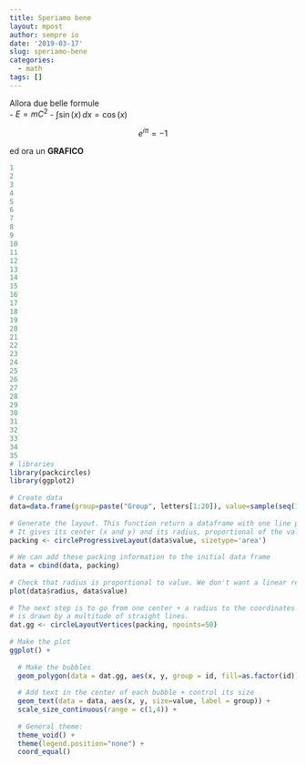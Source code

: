 ```yaml
---
title: Speriamo bene
layout: mpost
author: sempre io
date: '2019-03-17'
slug: speriamo-bene
categories:
  - math
tags: []
---
```


Allora due belle formule  
- $E=m C^2$
- $\int \sin(x) \, dx = \cos(x)$

$$e^{i \pi} = -1$$

ed ora un **GRAFICO**

```r

1
2
3
4
5
6
7
8
9
10
11
12
13
14
15
16
17
18
19
20
21
22
23
24
25
26
27
28
29
30
31
32
33
34
35
# libraries
library(packcircles)
library(ggplot2)
 
# Create data
data=data.frame(group=paste("Group", letters[1:20]), value=sample(seq(1,100),20)) 
 
# Generate the layout. This function return a dataframe with one line per bubble. 
# It gives its center (x and y) and its radius, proportional of the value
packing <- circleProgressiveLayout(data$value, sizetype='area')
 
# We can add these packing information to the initial data frame
data = cbind(data, packing)
 
# Check that radius is proportional to value. We don't want a linear relationship, since it is the AREA that must be proportionnal to the value
plot(data$radius, data$value)
 
# The next step is to go from one center + a radius to the coordinates of a circle that
# is drawn by a multitude of straight lines.
dat.gg <- circleLayoutVertices(packing, npoints=50)
 
# Make the plot
ggplot() + 
  
  # Make the bubbles
  geom_polygon(data = dat.gg, aes(x, y, group = id, fill=as.factor(id)), colour = "black", alpha = 0.6) +
  
  # Add text in the center of each bubble + control its size
  geom_text(data = data, aes(x, y, size=value, label = group)) +
  scale_size_continuous(range = c(1,4)) +
  
  # General theme:
  theme_void() + 
  theme(legend.position="none") +
  coord_equal()
```